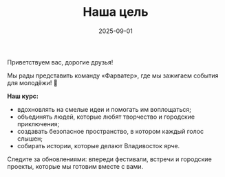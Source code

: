 ﻿---
title: "Наша цель"
slug: "nasha-cel"
date: "2025-09-01"
excerpt: "Фарватер Team объединяет людей вокруг творчества, даёт пространство для смелых идей и превращает встречи в истории."
coverImage: "/images/gallery/welcome.jpg"
ogImage: "/images/backgrounds/ECOquiz-bg.png"
tags:
  - миссия
  - сообщество
status: published
---

Приветствуем вас, дорогие друзья!

Мы рады представить команду «Фарватер», где мы зажигаем события для молодёжи! 🤩

**Наш курс:**

- вдохновлять на смелые идеи и помогать им воплощаться;
- объединять людей, которые любят творчество и городские приключения;
- создавать безопасное пространство, в котором каждый голос слышен;
- собирать истории, которые делают Владивосток ярче.

Следите за обновлениями: впереди фестивали, встречи и городские проекты, которые мы готовим вместе с вами.
